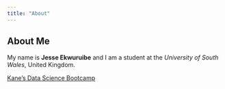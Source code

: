 ```yaml
---
title: "About"
---
```


## About Me
My name is **Jesse Ekwuruibe** and I am a student at the *University of South Wales*, United Kingdom.

[Kane's Data Science Bootcamp](https://bootcamp.davidkane.info)
